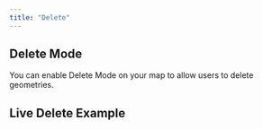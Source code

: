 ```yaml
---
title: "Delete"
---
```


## Delete Mode

You can enable Delete Mode on your map to allow users to delete geometries.

<!-- Add detailed documentation and code examples for Delete Mode here -->

## Live Delete Example

<BrowserOnlyGmMap gmOptions={editDeleteOptions} />
